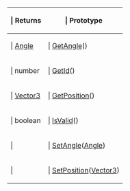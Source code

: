 {{Lua/Table_Prefix}}
{| {{Lua/Table_Header}}
!{{Lua/Column_Style/Returns_List}} | Returns
!{{Lua/Column_Style/Prototype_List}} | Prototype
|-
|{{Lua/Cell_Style/Returns_List}} | [[Lua/Shared/Angle|Angle]]
|{{Lua/Cell_Style/Prototype_List}} | [[Lua/Client/ClientEntity/Functions/GetAngle|GetAngle]]()
|-
|{{Lua/Cell_Style/Returns_List}} | number
|{{Lua/Cell_Style/Prototype_List}} | [[Lua/Client/ClientEntity/Functions/GetId|GetId]]()
|-
|{{Lua/Cell_Style/Returns_List}} | [[Lua/Shared/Vector3|Vector3]]
|{{Lua/Cell_Style/Prototype_List}} | [[Lua/Client/ClientEntity/Functions/GetPosition|GetPosition]]()
|-
|{{Lua/Cell_Style/Returns_List}} | boolean
|{{Lua/Cell_Style/Prototype_List}} | [[Lua/Client/ClientEntity/Functions/IsValid|IsValid]]()
|-
|{{Lua/Cell_Style/Returns_List}} | 
|{{Lua/Cell_Style/Prototype_List}} | [[Lua/Client/ClientEntity/Functions/SetAngle|SetAngle]]([[Lua/Shared/Angle|Angle]])
|-
|{{Lua/Cell_Style/Returns_List}} | 
|{{Lua/Cell_Style/Prototype_List}} | [[Lua/Client/ClientEntity/Functions/SetPosition|SetPosition]]([[Lua/Shared/Vector3|Vector3]])
|} {{Lua/Table_Suffix}}